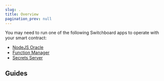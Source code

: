 ```yaml
---
slug: .
title: Overview
pagination_prev: null
---
```


You may need to run one of the following Switchboard apps to operate with your
smart contract:

- [NodeJS Oracle](./infra/nodejs-oracle)
- [Function Manager](./infra/function-manager)
- [Secrets Server](./infra/secrets-server)

## Guides
